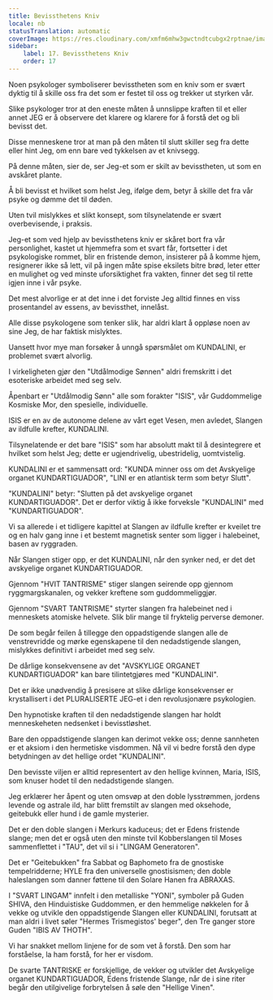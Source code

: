 ```yaml
---
title: Bevissthetens Kniv
locale: nb
statusTranslation: automatic
coverImage: https://res.cloudinary.com/xmfm6mhw3gwctndtcubgx2rptnae/image/upload/v1741354419/small_cover_la_gran_rebelion_28716e29d2.webp
sidebar:
    label: 17. Bevissthetens Kniv
    order: 17
---
```

Noen psykologer symboliserer bevisstheten som en kniv som er svært dyktig til å skille oss fra det som er festet til oss og trekker ut styrken vår.

Slike psykologer tror at den eneste måten å unnslippe kraften til et eller annet JEG er å observere det klarere og klarere for å forstå det og bli bevisst det.

Disse menneskene tror at man på den måten til slutt skiller seg fra dette eller hint Jeg, om enn bare ved tykkelsen av et knivsegg.

På denne måten, sier de, ser Jeg-et som er skilt av bevisstheten, ut som en avskåret plante.

Å bli bevisst et hvilket som helst Jeg, ifølge dem, betyr å skille det fra vår psyke og dømme det til døden.

Uten tvil mislykkes et slikt konsept, som tilsynelatende er svært overbevisende, i praksis.

Jeg-et som ved hjelp av bevissthetens kniv er skåret bort fra vår personlighet, kastet ut hjemmefra som et svart får, fortsetter i det psykologiske rommet, blir en fristende demon, insisterer på å komme hjem, resignerer ikke så lett, vil på ingen måte spise eksilets bitre brød, leter etter en mulighet og ved minste uforsiktighet fra vakten, finner det seg til rette igjen inne i vår psyke.

Det mest alvorlige er at det inne i det forviste Jeg alltid finnes en viss prosentandel av essens, av bevissthet, innelåst.

Alle disse psykologene som tenker slik, har aldri klart å oppløse noen av sine Jeg, de har faktisk mislyktes.

Uansett hvor mye man forsøker å unngå spørsmålet om KUNDALINI, er problemet svært alvorlig.

I virkeligheten gjør den "Utdålmodige Sønnen" aldri fremskritt i det esoteriske arbeidet med seg selv.

Åpenbart er "Utdålmodig Sønn" alle som forakter "ISIS", vår Guddommelige Kosmiske Mor, den spesielle, individuelle.

ISIS er en av de autonome delene av vårt eget Vesen, men avledet, Slangen av ildfulle krefter, KUNDALINI.

Tilsynelatende er det bare "ISIS" som har absolutt makt til å desintegrere et hvilket som helst Jeg; dette er ugjendrivelig, ubestridelig, uomtvistelig.

KUNDALINI er et sammensatt ord: "KUNDA minner oss om det Avskyelige organet KUNDARTIGUADOR", "LINI er en atlantisk term som betyr Slutt".

"KUNDALINI" betyr: "Slutten på det avskyelige organet KUNDARTIGUADOR". Det er derfor viktig å ikke forveksle "KUNDALINI" med "KUNDARTIGUADOR".

Vi sa allerede i et tidligere kapittel at Slangen av ildfulle krefter er kveilet tre og en halv gang inne i et bestemt magnetisk senter som ligger i halebeinet, basen av ryggraden.

Når Slangen stiger opp, er det KUNDALINI, når den synker ned, er det det avskyelige organet KUNDARTIGUADOR.

Gjennom "HVIT TANTRISME" stiger slangen seirende opp gjennom ryggmargskanalen, og vekker kreftene som guddommeliggjør.

Gjennom "SVART TANTRISME" styrter slangen fra halebeinet ned i menneskets atomiske helvete. Slik blir mange til fryktelig perverse demoner.

De som begår feilen å tillegge den oppadstigende slangen alle de venstrevridde og mørke egenskapene til den nedadstigende slangen, mislykkes definitivt i arbeidet med seg selv.

De dårlige konsekvensene av det "AVSKYLIGE ORGANET KUNDARTIGUADOR" kan bare tilintetgjøres med "KUNDALINI".

Det er ikke unødvendig å presisere at slike dårlige konsekvenser er krystallisert i det PLURALISERTE JEG-et i den revolusjonære psykologien.

Den hypnotiske kraften til den nedadstigende slangen har holdt menneskeheten nedsenket i bevisstløshet.

Bare den oppadstigende slangen kan derimot vekke oss; denne sannheten er et aksiom i den hermetiske visdommen. Nå vil vi bedre forstå den dype betydningen av det hellige ordet "KUNDALINI".

Den bevisste viljen er alltid representert av den hellige kvinnen, Maria, ISIS, som knuser hodet til den nedadstigende slangen.

Jeg erklærer her åpent og uten omsvøp at den doble lysstrømmen, jordens levende og astrale ild, har blitt fremstilt av slangen med oksehode, geitebukk eller hund i de gamle mysterier.

Det er den doble slangen i Merkurs kaduceus; det er Edens fristende slange; men det er også uten den minste tvil Kobberslangen til Moses sammenflettet i "TAU", det vil si i "LINGAM Generatoren".

Det er "Geitebukken" fra Sabbat og Baphometo fra de gnostiske tempelridderne; HYLE fra den universelle gnostisismen; den doble haleslangen som danner føttene til den Solare Hanen fra ABRAXAS.

I "SVART LINGAM" innfelt i den metalliske "YONI", symboler på Guden SHIVA, den Hinduistiske Guddommen, er den hemmelige nøkkelen for å vekke og utvikle den oppadstigende Slangen eller KUNDALINI, forutsatt at man aldri i livet søler "Hermes Trismegistos' beger", den Tre ganger store Guden "IBIS AV THOTH".

Vi har snakket mellom linjene for de som vet å forstå. Den som har forståelse, la ham forstå, for her er visdom.

De svarte TANTRISKE er forskjellige, de vekker og utvikler det Avskyelige organet KUNDARTIGUADOR, Edens fristende Slange, når de i sine riter begår den utilgivelige forbrytelsen å søle den "Hellige Vinen".

